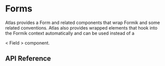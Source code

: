 
<Meta title="Components / Form" component={Form} />

# Forms

Atlas provides a Form and related components that wrap Formik and some related conventions. Atlas also
provides wrapped elements that hook into the Formik context automatically and can be used instead of a

< Field \> component.

<Preview>
  <Story name="example">
    <Form
      initialValues={{ test_input: "" }}
      onSubmit={action("form-submitted")}
    >
      <InputField
        name={"test_input"}
        labelMessage={{ id: "components.form.inputLabel" }}
      />
      <SubmitButton labelMessage={{ id: "components.form.buttonLabel" }} />
    </Form>
  </Story>
</Preview>

## API Reference

<Props of={Form} />
